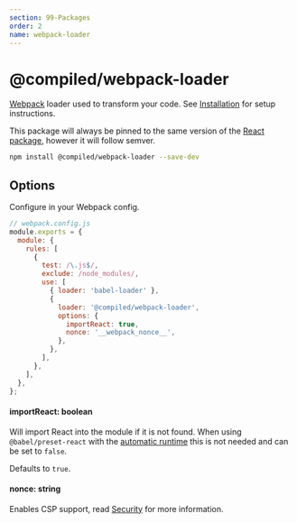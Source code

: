 ```yaml
---
section: 99-Packages
order: 2
name: webpack-loader
---
```


# @compiled/webpack-loader

[Webpack](https://webpack.js.org/) loader used to transform your code.
See [Installation](/installation#webpack) for setup instructions.

This package will always be pinned to the same version of the [React package](/pkg-react),
however it will follow semver.

```bash
npm install @compiled/webpack-loader --save-dev
```

## Options

Configure in your Webpack config.

```js
// webpack.config.js
module.exports = {
  module: {
    rules: [
      {
        test: /\.js$/,
        exclude: /node_modules/,
        use: [
          { loader: 'babel-loader' },
          {
            loader: '@compiled/webpack-loader',
            options: {
              importReact: true,
              nonce: '__webpack_nonce__',
            },
          },
        ],
      },
    ],
  },
};
```

#### importReact: boolean

Will import React into the module if it is not found.
When using `@babel/preset-react` with the [automatic runtime](https://babeljs.io/docs/en/babel-preset-react#react-automatic-runtime) this is not needed and can be set to `false`.

Defaults to `true`.

#### nonce: string

Enables CSP support,
read [Security](/security) for more information.
